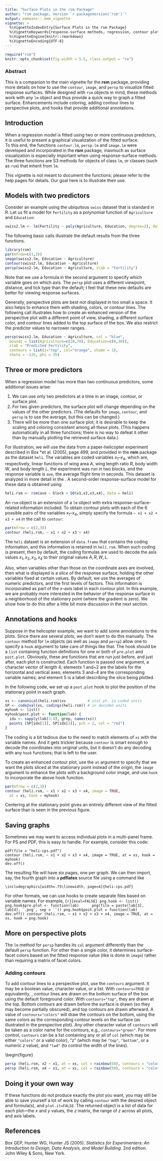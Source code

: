 ```yaml
---
title: "Surface Plots in the rsm Package"
author: "rsm package, Version `r packageVersion('rsm')`"
output: emmeans::.emm_vignette
vignette: >
  %\VignetteIndexEntry{Surface Plots in the rsm Package}
  %\VignetteKeywords{response-surface methods, regression, contour plots, perspective plots}
  %\VignetteEngine{knitr::rmarkdown}
  %\VignetteEncoding{UTF-8}
---
```

```r
require("rsm")
knitr::opts_chunk$set(fig.width = 5.5, class.output = "ro")
```


### Abstract
  This is a companion to the main vignette for the **rsm** package,
  providing more details on how to use the `contour`,
  `image`, and `persp` to visualize fitted response surfaces.  While designed with `rsm` objects in mind, these methods work with any `lm` object and thus provide a quick way to graph a fitted surface.  Enhancements include coloring, adding contour lines to perspective plots, and hooks that provide additional annotations.


## Introduction
When a regression model is fitted using two or more continuous predictors, it is useful to present a graphical visualization of the fitted surface.  
To this end, the functions `contour.lm`, `persp.lm` and `image.lm` were developed and incorporated in the **rsm** package, inasmuch as surface visualization is especially important when using response-surface methods.  The three functions are S3 methods for objects of class `lm`, or classes (such as `rsm`) that inherit from `lm`.

This vignette is not meant to document the functions; please refer to the help pages for details.  Our goal here is to illustrate their use.

## Models with two predictors
Consider an example using the ubiquitous `swiss` dataset that is standard in R.  Let us fit a model for `Fertility` as a polynomial function of `Agriculture` and `Education`:
```r
swiss2.lm <- lm(Fertility ~ poly(Agriculture, Education, degree=2), data=swiss)
```
The following basic calls illustrate the default results from the three functions.
```r
library(rsm)
par(mfrow=c(1,3))
image(swiss2.lm, Education ~ Agriculture)
contour(swiss2.lm, Education ~ Agriculture)
persp(swiss2.lm, Education ~ Agriculture, zlab = "Fertility")
```
Note that we use a formula in the second argument to specify which variable goes on which axis.  The `persp` plot uses a different viewpoint, distance, and tick type than the default; I feel that these new defaults are better for viewing response surfaces.

Generally, perspective plots are best not displayed in too small a space.  It also helps to enhance them with shading, colors, or contour lines.  The following call illustrates how to create an enhanced version of the perspective plot with a different point of view, shading, a different surface color, and contour lines added to the top surface of the box.  We also restrict the predictor values to narrower ranges.  
```r
persp(swiss2.lm, Education ~ Agriculture, col = "blue", 
  bounds = list(Agriculture=c(20,70), Education=c(0,30)),
  zlab = "Predicted Fertility", 
  contours = list(z="top", col="orange", shade = 1), 
  theta = -135, phi = 35)
```

## Three or more predictors
When a regression model has more than two continuous predictors, some additional issues arise:

  1. We can use only two predictors at a time in an image, contour, or surface plot.
  2. For two given predictors, the surface plot will change depending on the values of the other predictors.  (The defaults for `image`, `contour`, and `persp` is to use the average, but this can be changed.)
  3. There will be more than one surface plot; it is desirable to keep the scaling and coloring consistent among all these plots.  (This happens automatically in all three functions; there is no way to defeat it other than by manually plotting the retrieved surface data.)

For illustration, we will use the data from a paper-helicopter experiment described in Box *et al. (2005), page 499, and provided in the **rsm** package as the dataset `heli`.  The variables are coded variables $x_1$--$x_4$, which are, respectively, linear functions of wing area $A$, wing length ratio $R$, body width $W$, and body length $L$.  the experiment was run in two blocks, and the response variable is `ave`, the average flight time in seconds.  This dataset is analyzed in more detail in  the \href{rsm.pdf}{main \rsm{} vignette}.  A second-order response-surface model for these data is obtained using
```r
heli.rsm <- rsm(ave ~ block + SO(x1,x2,x3,x4), data = heli)
```
An `rsm` object is an extension of a `lm` object with extra response-surface-related information included.
To obtain contour plots with each of the 6 possible pairs of the variables $x_1$--$x_4$, simply specify the formula `~ x1 + x2 + x3 + x4` in the call to `contour`:
```r
par(mfrow = c(2,3))
contour (heli.rsm, ~ x1 + x2 + x3 + x4)
```
The `heli` dataset is an extension of `data.frame` that contains the coding information, and this information is retained in `heli.rsm`.  When such coding is present, then by default, the coding formulas are used to decode the axis values $x_1,x_2,x_3,x_4$ to their original values $A,R,W,L$.

Also, when variables other than those on the coordinate axes are involved, then what is displayed is a *slice* of the response surface, holding the other variables fixed at certain values.  By default, we use the averages of numeric predictors, and the first levels of factors.  This information is incorporated as part of the $x$-axis label in each contour plot.
In this example, we are probably more interested in the behavior of the response surface in a neighborhood of the stationary point (where the gradient is zero).  We show how to do this after a little bit more discussion in the next section.


## Annotations and hooks
Suppose in the helicopter example, we want to add some annotations to the plots.  Since there are several plots, we don't want to do this manually.  The `contour` method for `lm` objects (as well as `image` and `persp`) allow one to specify a `hook` argument to take care of things like that.  The hook should be a `list` containing function definitions for one or both of `pre.plot` and `post.plot`.  Obviously, these are functions that are run just before, and just after, each plot is constructed.  Each function is passed one argument, a character vector of length $4$; elements $1$ and~2 are the labels for the horizontal and vertical axes; elements $3$ and~$4$ are the corresponding variable names; and element 5 is a label describing the slice being plotted.

In the following code, we set up a `post.plot` hook to plot the position of the stationary point in each graph.
```r
xs <- canonical(heli.rsm)$xs          # stat.pt. in coded units
SP <- code2val(xs, codings(heli.rsm)) # in decoded units
myhook <- list()
myhook$post.plot <- function(lab) {
  idx <- sapply(lab[3:4], grep, names(xs))
  points (SP[idx[1]], SP[idx[2]], pch = 2, col = "red")
}
```
The coding is a bit tedious due to the need to match elements of `xs` with the variable names. And it gets trickier because `contour` is smart enough to decode the coordinates into original units, but it doesn't do any decoding with any `hook` functions; that is left to the user.

To create an enhanced contour plot, use the `at` argument to specify that we want the plots sliced at the stationary point instead of the origin, the `image` argument to enhance the plots with a background color image, and use `hook` to incorporate the above hook function.  
```r
par(mfrow = c(2,3))
contour (heli.rsm, ~ x1 + x2 + x3 + x4, image = TRUE,
  at = xs, hook = myhook)
```
Centering at the stationary point gives an entirely different view of the fitted surface than is seen in the previous figure.


## Saving graphs
Sometimes we may want to access individual plots in a multi-panel frame.  For PS and PDF, this is easy to handle.  For example,
consider this code:
```
pdf(file = "heli-cps.pdf")
contour (heli.rsm, ~ x1 + x2 + x3 + x4, image = TRUE, at = xs, hook = myhook)
dev.off()
```
The resulting file will have six pages, one per graph.  We can then import, say, the fourth graph into a **pdflatex** source file using a command like
```
\includegraphics[width=.75\linewidth, page=4]{heli-cps.pdf}
```

For other formats, we can use hooks to create separate files based on variable names.  For example,
```{r}{eval=FALSE}
png.hook <- list()
png.hook$pre.plot <- function(lab) 
    png(file = paste(lab[3], lab[4], `.png`, sep = ``))
png.hook$post.plot = function(lab)
    dev.off()
contour (heli.rsm, ~ x1 + x2 + x3 + x4, image = TRUE, at = xs, hook = png.hook)
```

## More on perspective plots
The `lm` method for `persp` handles its `col` argument differently than the default `persp` function.  For other than a single color, it determines surface-facet colors based on the fitted response value (like is done in `image`) rather than requiring a matrix of facet colors.

### Adding contours
To add contour lines to a perspective plot, use the `contours` argument.  It may be a boolean value, character value, or a list.  With `contours=TRUE` or equivalently, \verb|contours=`bottom`|, contour lines are drawn on the bottom surface of the box using the default foreground color.  With `contours="top"`, they are drawn at the top.  Bottom contours are drawn before the surface is drawn (so they may become partially obscured), and top contours are drawn afterward.
A value of `contours="colors"` will draw the contours on the bottom, using the same colors as the corresponding contour levels on the surface (as illustrated in the prespective plot).  Any other character value of `contours` will be taken as a color name for the contours, e.g., `contours="green"`.  For more control, `contours` can be a list containing any or all of `col` (which may be either `"colors"` or a valid color), "z" (which may be `"top"`, `"bottom"`, or a numeric $z$ value), and `"lwd"` (to control the width of the lines).

\begin{figure}
```r
persp (heli.rsm, x2 ~ x1, at = xs, col = rainbow(50), contours = "colors")
persp (heli.rsm, x4 ~ x1, at = xs, col = rainbow(50), contours = "colors")
```

## Doing it your own way
If these functions do not produce exactly the plot you want, you may still be able to save yourself a lot of work by calling `contour` with the desired object and formula(s), and `plot.it=FALSE`.  The returned object is a list of data for each plot---the $x$ and $y$ values, the $z$ matrix, the range of $z$ across all plots, and axis labels.

## References
Box GEP, Hunter WG, Hunter JS (2005). *Statistics for Experimenters: An Introduction to Design, Data Analysis, and Model Building*. 2nd edition. John Wiley & Sons, New York.
